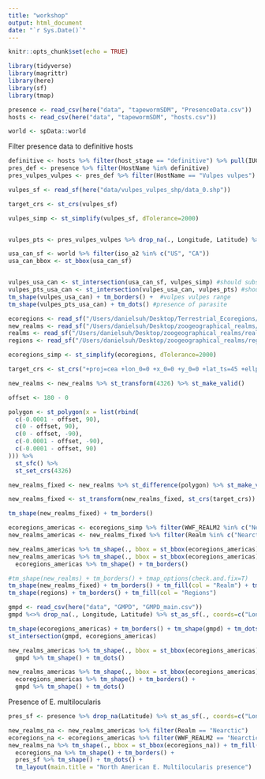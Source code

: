 ```yaml
---
title: "workshop"
output: html_document
date: "`r Sys.Date()`"
---
```


```r
knitr::opts_chunk$set(echo = TRUE)
```


```r
library(tidyverse)
library(magrittr)
library(here)
library(sf)
library(tmap)
```

```r
presence <- read_csv(here("data", "tapewormSDM", "PresenceData.csv"))
hosts <- read_csv(here("data", "tapewormSDM", "hosts.csv"))

world <- spData::world
```
Filter presence data to definitive hosts
```r
definitive <- hosts %>% filter(host_stage == "definitive") %>% pull(IUCN_name)
pres_def <- presence %>% filter(HostName %in% definitive)
pres_vulpes_vulpes <- pres_def %>% filter(HostName == "Vulpes vulpes")
```

```r
vulpes_sf <- read_sf(here("data/vulpes_vulpes_shp/data_0.shp"))

target_crs <- st_crs(vulpes_sf)

vulpes_simp <- st_simplify(vulpes_sf, dTolerance=2000)


vulpes_pts <- pres_vulpes_vulpes %>% drop_na(., Longitude, Latitude) %>% st_as_sf(., coords=c("Longitude", "Latitude"), crs = target_crs)
```



```r
usa_can_sf <- world %>% filter(iso_a2 %in% c("US", "CA"))
usa_can_bbox <- st_bbox(usa_can_sf)


vulpes_usa_can <- st_intersection(usa_can_sf, vulpes_simp) #should subset so only overlapping regions
vulpes_pts_usa_can <- st_intersection(vulpes_usa_can, vulpes_pts) #should subset to points within polygon
tm_shape(vulpes_usa_can) + tm_borders() +  #vulpes vulpes range
tm_shape(vulpes_pts_usa_can) + tm_dots() #presence of parasite
```



```r
ecoregions <- read_sf("/Users/danielsuh/Desktop/Terrestrial_Ecoregions/Terrestrial_Ecoregions.shp")
new_realms <- read_sf("/Users/danielsuh/Desktop/zoogeographical_realms/newRealms.shp") %>% st_make_valid()
realms <- read_sf("/Users/danielsuh/Desktop/zoogeographical_realms/realms.shp") %>% st_make_valid()
regions <- read_sf("/Users/danielsuh/Desktop/zoogeographical_realms/regions.shp") %>% st_make_valid()
```

```r
ecoregions_simp <- st_simplify(ecoregions, dTolerance=2000)
```


```r
target_crs <- st_crs("+proj=cea +lon_0=0 +x_0=0 +y_0=0 +lat_ts=45 +ellps=WGS84 +datum=WGS84 +units=m +no_defs")

new_realms <- new_realms %>% st_transform(4326) %>% st_make_valid()

offset <- 180 - 0

polygon <- st_polygon(x = list(rbind(
  c(-0.0001 - offset, 90),
  c(0 - offset, 90),
  c(0 - offset, -90),
  c(-0.0001 - offset, -90),
  c(-0.0001 - offset, 90)
))) %>%
  st_sfc() %>%
  st_set_crs(4326)

new_realms_fixed <- new_realms %>% st_difference(polygon) %>% st_make_valid()

new_realms_fixed <- st_transform(new_realms_fixed, st_crs(target_crs))

tm_shape(new_realms_fixed) + tm_borders()
```

```r
ecoregions_americas <- ecoregions_simp %>% filter(WWF_REALM2 %in% c("Nearctic", "Neotropic"))
new_realms_americas <- new_realms_fixed %>% filter(Realm %in% c("Nearctic", "Neotropical"))
```




```r
new_realms_americas %>% tm_shape(., bbox = st_bbox(ecoregions_americas)) + tm_fill("Realm")
new_realms_americas %>% tm_shape(., bbox = st_bbox(ecoregions_americas)) + tm_fill("Realm") + 
  ecoregions_americas %>% tm_shape() + tm_borders()

```


```r
#tm_shape(new_realms) + tm_borders() + tmap_options(check.and.fix=T)
tm_shape(new_realms_fixed) + tm_borders() + tm_fill(col = "Realm") + tm_shape(ecoregions_simp) + tm_borders()
tm_shape(regions) + tm_borders() + tm_fill(col = "Regions")
```


```r
gmpd <- read_csv(here("data", "GMPD", "GMPD_main.csv"))
gmpd %<>% drop_na(., Longitude, Latitude) %>% st_as_sf(., coords=c("Longitude", "Latitude"), crs = "WGS84")
```


```r
tm_shape(ecoregions_americas) + tm_borders() + tm_shape(gmpd) + tm_dots()
st_intersection(gmpd, ecoregions_americas)
```

```r
new_realms_americas %>% tm_shape(., bbox = st_bbox(ecoregions_americas)) + tm_fill("Realm") + 
  gmpd %>% tm_shape() + tm_dots()

new_realms_americas %>% tm_shape(., bbox = st_bbox(ecoregions_americas)) + tm_fill("Realm") + 
  ecoregions_americas %>% tm_shape() + tm_borders() +
  gmpd %>% tm_shape() + tm_dots()
```

Presence of E. multilocularis
```r
pres_sf <- presence %>% drop_na(Latitude) %>% st_as_sf(., coords=c("Longitude", "Latitude"), crs = "WGS84")
```

```r
new_realms_na <- new_realms_americas %>% filter(Realm == "Nearctic")
ecoregions_na <- ecoregions_americas %>% filter(WWF_REALM2 == "Nearctic")
new_realms_na %>% tm_shape(., bbox = st_bbox(ecoregions_na)) + tm_fill("Realm") + 
  ecoregions_na %>% tm_shape() + tm_borders() +
  pres_sf %>% tm_shape() + tm_dots() + 
  tm_layout(main.title = "North American E. Multilocularis presence")
```



